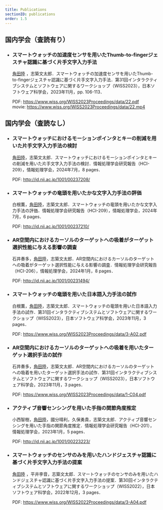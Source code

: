```yaml
---
title: Publications
sectionID: publications
order: 1.5
---
```


## 国内学会（査読有り）

- ### スマートウォッチの加速度センサを用いたThumb-to-fingerジェスチャ認識に基づく片手文字入力手法

  <u>角田陸</u>
  ，志築文太郎．スマートウォッチの加速度センサを用いたThumb-to-fingerジェスチャ認識に基づく片手文字入力手法．第31回インタラクティブシステムとソフトウェアに関するワークショップ（WISS2023），日本ソフトウェア科学会，2023年11月，pp.
  106-113．

  PDF: https://www.wiss.org/WISS2023Proceedings/data/22.pdf <br />
  movie: https://www.wiss.org/WISS2023Proceedings/data/22.mp4

## 国内学会（査読なし）

- ### スマートウォッチにおけるモーションポインタとキーの削減を用いた片手文字入力手法の検討

  <u>角田陸</u>，志築文太郎．スマートウォッチにおけるモーションポインタとキーの削減を用いた片手文字入力手法の検討．情報処理学会研究報告（HCI-209），情報処理学会，2024年7月，8 pages．

  PDF: http://id.nii.ac.jp/1001/00237208/

- ### スマートウォッチの竜頭を用いたかな文字入力手法の評価

  白根薫，<u>角田陸</u>，志築文太郎．スマートウォッチの竜頭を用いたかな文字入力手法の評価．情報処理学会研究報告（HCI-209），情報処理学会，2024年7月，6 pages．

  PDF: http://id.nii.ac.jp/1001/00237210/

- ### AR空間内におけるカーソルのターゲットへの吸着がターゲット選択性能に与える影響の調査

  石井奏多，<u>角田陸</u>，志築文太郎．AR空間内におけるカーソルのターゲットへの吸着がターゲット選択性能に与える影響の調査．情報処理学会研究報告（HCI-206），情報処理学会，2024年1月，8 pages．

  PDF: http://id.nii.ac.jp/1001/00231494/

- ### スマートウォッチの竜頭を用いた日本語入力手法の試作

  白根薫，<u>角田陸</u>，志築文太郎．スマートウォッチの竜頭を用いた日本語入力手法の試作．第31回インタラクティブシステムとソフトウェアに関するワークショップ（WISS2023），日本ソフトウェア科学会，2023年11月，3 pages．

  PDF: https://www.wiss.org/WISS2023Proceedings/data/3-A02.pdf

- ### AR空間内におけるカーソルのターゲットへの吸着を用いたターゲット選択手法の試作

  石井奏多，<u>角田陸</u>，志築文太郎．AR空間内におけるカーソルのターゲットへの吸着を用いたターゲット選択手法の試作．第31回インタラクティブシステムとソフトウェアに関するワークショップ（WISS2023），日本ソフトウェア科学会，2023年11月，3 pages．

  PDF: https://www.wiss.org/WISS2023Proceedings/data/1-C04.pdf

- ### アクティブ音響センシングを用いた手指の関節角度推定

  小西智樹，<u>角田陸</u>，國分晴利，久保勇貴，志築文太郎．アクティブ音響センシングを用いた手指の関節角度推定．情報処理学会研究報告（HCI-201），情報処理学会，2023年1月，5 pages．

  PDF: http://id.nii.ac.jp/1001/00223223/

- ### スマートウォッチのセンサのみを用いたハンドジェスチャ認識に基づく片手文字入力手法の提案

  <u>角田陸</u>
  ，平井李音，志築文太郎．スマートウォッチのセンサのみを用いたハンドジェスチャ認識に基づく片手文字入力手法の提案．第30回インタラクティブシステムとソフトウェアに関するワークショップ（WISS2022），日本ソフトウェア科学会，2022年12月，3
  pages．

  PDF: https://www.wiss.org/WISS2022Proceedings/data/3-A04.pdf
